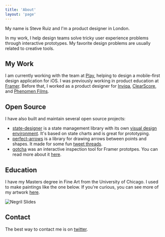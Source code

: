 ```yaml
---
title: 'About'
layout: 'page'
---
```


My name is Steve Ruiz and I'm a product designer in London.

In my work, I help design teams solve tricky user experience problems through interactive prototypes. My favorite design problems are usually related to creative tools.

## My Work

I am currently working with the team at [Play](https://www.createwithplay.com/), helping to design a mobile-first design application for iOS. I was previously working in product education at [Framer](https://framer.com/). Before that, I worked as a product designer for [Inviqa](https://inviqa.com/), [ClearScore](https://www.clearscore.com/), and [Phenomen Films](https://www.phenomentrust.org/).

## Open Source

I have also built and maintain several open source projects:

- [state-designer](https://state-designer.com/) is a state management library with its own [visual design environment](https://ide.state-designer.com/). It's based on state charts and is great for prototyping.
- [perfect-arrows](https://github.com/steveruizok/perfect-arrows) is a library for drawing arrows between points and shapes. It made for some fun [tweet threads](https://twitter.com/steveruizok/status/1283139008499986437).
- [gotcha](https://github.com/steveruizok/gotcha/) was an interactive inspection tool for Framer prototpes. You can read more about it [here](https://blog.framer.com/introducing-gotcha-for-framer-b45bb8d9da86).

## Education

I have my Masters degree in Fine Art from the University of Chicago. I used to make paintings like the one below. If you're curious, you can see more of my artwork [here](https://steveruizart.com/post/143940690557/negril-slides-gouache-ink-and-enamel-on).

![Negril Slides](images/slides.jpg 'Negril Slides. Gouache, Ink, and Enamel on Paper, 7.5 x 11.5", 2016')

## Contact

The best way to contact me is on [twitter](https://twitter.com/steveruizok).
